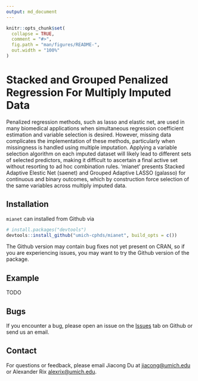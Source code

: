 ```yaml
---
output: md_document
---
```

```r
knitr::opts_chunk$set(
  collapse = TRUE,
  comment = "#>",
  fig.path = "man/figures/README-",
  out.width = "100%"
)

```

# Stacked and Grouped Penalized Regression For Multiply Imputed Data

Penalized regression methods, such as lasso and elastic net, are used in
many biomedical applications when simultaneous regression coefficient
estimation and variable selection is desired. However, missing data
complicates the implementation of these methods, particularly when
missingness is handled using multiple imputation. Applying a variable
selection algorithm on each imputed dataset will likely lead
to different sets of selected predictors, making it difficult
to ascertain a final active set without resorting to ad hoc
combination rules. 'mianet' presents Stacked Adaptive Elestic Net (saenet)
and Grouped Adaptive LASSO (galasso) for continuous and binary outcomes,
which by construction force selection of the same variables across
multiply imputed data.

## Installation

`mianet` can installed from Github via
```r
# install.packages("devtools")
devtools::install_github("umich-cphds/mianet", build_opts = c())
```
The Github version may contain bug fixes not yet present on CRAN,
so if you are experiencing issues, you may want to try the Github
version of the package.

## Example
TODO

## Bugs
If you encounter a bug, please open an issue on the [Issues](https://github.com/umich-cphds/mianet/issues)
tab on Github or send us an email.

## Contact
For questions or feedback, please email Jiacong Du at
<jiacong@umich.edu> or Alexander Rix <alexrix@umich.edu>.

<!-- ## References -->
